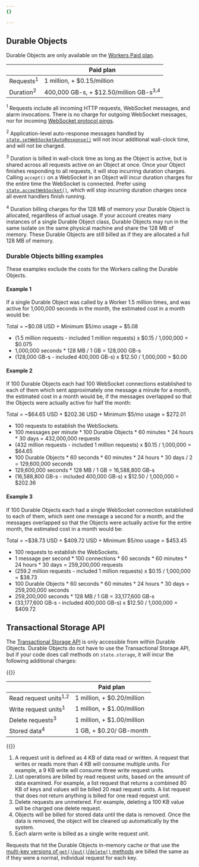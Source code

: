 ```yaml
---
{}

---
```



## Durable Objects

Durable Objects are only available on the [Workers Paid plan](/workers/platform/pricing/#workers).



|                      | Paid plan                                         |
| -------------------- | ------------------------------------------------- |
| Requests<sup>1</sup> | 1 million, + $0.15/million                        |
| Duration<sup>2</sup> | 400,000 GB-s, + $12.50/million GB-s<sup>3,4</sup> |



<sup>1</sup> Requests include all incoming HTTP requests, WebSocket messages, and alarm invocations. There is no charge for outgoing WebSocket messages, nor for incoming [WebSocket protocol pings](https://www.rfc-editor.org/rfc/rfc6455#section-5.5.2).

<sup>2</sup> Application-level auto-response messages handled by [`state.setWebSocketAutoResponse()`](/durable-objects/api/websockets/) will not incur additional wall-clock time, and will not be charged.

<sup>3</sup> Duration is billed in wall-clock time as long as the Object is active, but is shared across all requests active on an Object at once. Once your Object finishes responding to all requests, it will stop incurring duration charges. Calling `accept()` on a WebSocket in an Object will incur duration charges for the entire time the WebSocket is connected. Prefer using [`state.acceptWebSocket()`](/durable-objects/api/websockets/#state-methods-for-websockets), which will stop incurring duration charges once all event handlers finish running.

<sup>4</sup> Duration billing charges for the 128 MB of memory your Durable Object is allocated, regardless of actual usage. If your account creates many instances of a single Durable Object class, Durable Objects may run in the same isolate on the same physical machine and share the 128 MB of memory. These Durable Objects are still billed as if they are allocated a full 128 MB of memory.

### Durable Objects billing examples

These examples exclude the costs for the Workers calling the Durable Objects.

#### Example 1

If a single Durable Object was called by a Worker 1.5 million times, and was active for 1,000,000 seconds in the month, the estimated cost in a month would be:

Total = ~$0.08 USD + Minimum $5/mo usage = $5.08

- (1.5 million requests - included 1 million requests) x $0.15 / 1,000,000 = $0.075
- 1,000,000 seconds \* 128 MB / 1 GB = 128,000 GB-s
- (128,000 GB-s - included 400,000 GB-s) x $12.50 / 1,000,000 = $0.00

#### Example 2

If 100 Durable Objects each had 100 WebSocket connections established to each of them which sent approximately one message a minute for a month, the estimated cost in a month would be, if the messages overlapped so that the Objects were actually active for half the month:

Total = ~$64.65 USD + $202.36 USD + Minimum $5/mo usage = $272.01

- 100 requests to establish the WebSockets.
- 100 messages per minute \* 100 Durable Objects \* 60 minutes \* 24 hours \* 30 days = 432,000,000 requests
- (432 million requests - included 1 million requests) x $0.15 / 1,000,000 = $64.65
- 100 Durable Objects \* 60 seconds \* 60 minutes \* 24 hours \* 30 days / 2 = 129,600,000 seconds
- 129,600,000 seconds \* 128 MB / 1 GB = 16,588,800 GB-s
- (16,588,800 GB-s - included 400,000 GB-s) x $12.50 / 1,000,000 = $202.36

#### Example 3

If 100 Durable Objects each had a single WebSocket connection established to each of them, which sent one message a second for a month, and the messages overlapped so that the Objects were actually active for the entire month, the estimated cost in a month would be:

Total = ~$38.73 USD + $409.72 USD + Minimum $5/mo usage = $453.45

- 100 requests to establish the WebSockets.
- 1 message per second \* 100 connections \* 60 seconds \* 60 minutes \* 24 hours \* 30 days = 259,200,000 requests
- (259.2 million requests - included 1 million requests) x $0.15 / 1,000,000 = $38.73
- 100 Durable Objects \* 60 seconds \* 60 minutes \* 24 hours \* 30 days = 259,200,000 seconds
- 259,200,000 seconds \* 128 MB / 1 GB = 33,177,600 GB-s
- (33,177,600 GB-s - included 400,000 GB-s) x $12.50 / 1,000,000 = $409.72

## Transactional Storage API

The [Transactional Storage API](/durable-objects/api/transactional-storage-api/) is only accessible from within Durable Objects. Durable Objects do not have to use the Transactional Storage API, but if your code does call methods on `state.storage`, it will incur the following additional charges:

{{<table-wrap>}}

|                                  | Paid plan                  |
| -------------------------------- | -------------------------- |
| Read request units<sup>1,2</sup> | 1 million, + $0.20/million |
| Write request units<sup>1</sup>  | 1 million, + $1.00/million |
| Delete requests<sup>3</sup>      | 1 million, + $1.00/million |
| Stored data<sup>4</sup>          | 1 GB, + $0.20/ GB-month    |

{{</table-wrap>}}

1.  A request unit is defined as 4 KB of data read or written. A request that writes or reads more than 4 KB will consume multiple units. For example, a 9 KB write will consume three write request units.
2.  List operations are billed by read request units, based on the amount of data examined. For example, a list request that returns a combined 80 KB of keys and values will be billed 20 read request units. A list request that does not return anything is billed for one read request unit.
3.  Delete requests are unmetered. For example, deleting a 100 KB value will be charged one delete request.
4.  Objects will be billed for stored data until the data is removed. Once the data is removed, the object will be cleaned up automatically by the system.
5.  Each alarm write is billed as a single write request unit.

Requests that hit the Durable Objects in-memory cache or that use the [multi-key versions of `get()`/`put()`/`delete()` methods](/durable-objects/api/transactional-storage-api/) are billed the same as if they were a normal, individual request for each key.